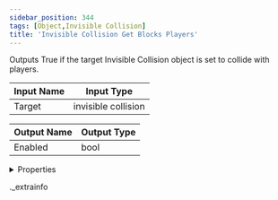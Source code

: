 ```yaml
---
sidebar_position: 344
tags: [Object,Invisible Collision]
title: 'Invisible Collision Get Blocks Players'
---
```


Outputs True if the target Invisible Collision object is set to collide with players.



<IChip uuid="0938d870-2f6d-4144-ba3d-c73af0e46348" />

| Input Name | Input Type |
|-----------|-----------|
| Target | invisible collision |

| Output Name | Output Type |
|-----------|-----------|
| Enabled | bool |


<details>
  <summary>Properties</summary>
  <div>
    <div>
    <table>
      <thead>
        <tr>
          <th>Room availability:</th>
          <th>Available everywhere</th>
        </tr>
        <tr>
          <th>Is beta required?</th>
          <th>No</th>
        </tr>
        <tr>
          <th>Is this chip a trolling risk?</th>
          <th>No</th>
        </tr>
        <tr>
          <th>Is this chip a role assignment risk?</th>
          <th>No</th>
        </tr>
        <tr>
          <th>Chip UUID</th>
          <th>0938d870-2f6d-4144-ba3d-c73af0e46348</th>
        </tr>
      </thead>
    </table>
    </div>
  </div>
</details>

._extrainfo